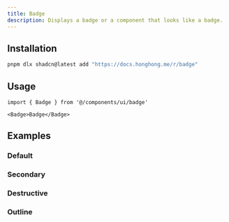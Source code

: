 ```yaml
---
title: Badge
description: Displays a badge or a component that looks like a badge.
---
```


<ComponentPreview name='badge/badge' />

## Installation

```bash
pnpm dlx shadcn@latest add "https://docs.honghong.me/r/badge"
```

## Usage

```tsx
import { Badge } from '@/components/ui/badge'
```

```tsx
<Badge>Badge</Badge>
```

## Examples

### Default

<ComponentPreview name='badge/badge' />

### Secondary

<ComponentPreview name='badge/secondary' />

### Destructive

<ComponentPreview name='badge/destructive' />

### Outline

<ComponentPreview name='badge/outline' />
